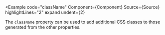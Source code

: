 
<Example
  code="className"
  Component={Component}
  Source={Source}
  highlightLines="2"
  expand
  undent={2}
>
  The `className` property can be used to add additional CSS classes to those
  generated from the other properties.
</Example>
